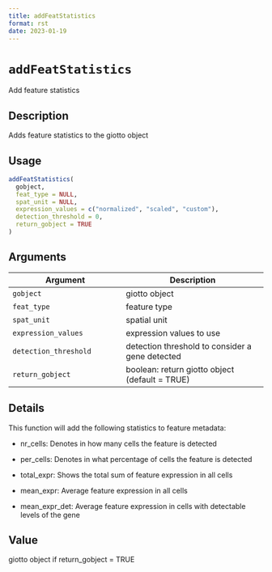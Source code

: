 ```yaml
--- 
title: addFeatStatistics 
format: rst 
date: 2023-01-19 
--- 
```

# `addFeatStatistics`

Add feature statistics


## Description

Adds feature statistics to the giotto object


## Usage

```r
addFeatStatistics(
  gobject,
  feat_type = NULL,
  spat_unit = NULL,
  expression_values = c("normalized", "scaled", "custom"),
  detection_threshold = 0,
  return_gobject = TRUE
)
```


## Arguments

Argument      |Description
------------- |----------------
`gobject`     |     giotto object
`feat_type`     |     feature type
`spat_unit`     |     spatial unit
`expression_values`     |     expression values to use
`detection_threshold`     |     detection threshold to consider a gene detected
`return_gobject`     |     boolean: return giotto object (default = TRUE)


## Details

This function will add the following statistics to feature metadata:
   

*  nr_cells:  Denotes in how many cells the feature is detected   

*  per_cells:  Denotes in what percentage of cells the feature is detected   

*  total_expr:  Shows the total sum of feature expression in all cells   

*  mean_expr:  Average feature expression in all cells   

*  mean_expr_det:  Average feature expression in cells with detectable levels of the gene


## Value

giotto object if return_gobject = TRUE


